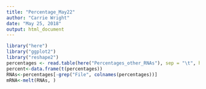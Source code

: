 ```yaml
---
title: "Percentage_May22"
author: "Carrie Wright"
date: "May 25, 2018"
output: html_document
---
```


```r
library("here")
library("ggplot2")
library("reshape2")
percentages <- read.table(here("Percentages_other_RNAs"), sep = "\t", header = TRUE)
percent<-data.frame(t(percentages))
RNAs<-percentages[-grep("File", colnames(percentages))]
mRNA<-melt(RNAs, )

```

